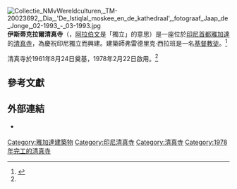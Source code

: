 [[File:Collectie_NMvWereldculturen,_TM-20023692,_Dia,_'De_Istiqlal_moskee_en_de_kathedraal',_fotograaf_Jaap_de_Jonge,_02-1993_-_03-1993.jpg|thumb]]
{{maplink|frame=yes|frame-width=250|frame-align=left|zoom=15|type=point|text=地圖}}
'''伊斯蒂克拉爾清真寺'''（{{lang-id|Masjid Istiqlal}}，[[阿拉伯文|阿拉伯文]]是「獨立」的意思）是一座位於[[印尼|印尼]][[首都|首都]][[雅加達|雅加達]]的[[清真寺|清真寺]]，為慶祝印尼獨立而興建。建築師弗雷德里克·西拉班是一名[[新教|基督教徒]]。<ref name="welcome">{{cite news
 |publisher    = 天主教亞洲通訊社
 |date         = 2009年11月26日
 |title        = Muslim leaders welcome Vatican cardinal to grand mosque
 |url          = https://www.ucanews.com/story-archive/?post_name=/2009/11/26/muslim-leaders-welcome-vatican-cardinal-to-grand-mosque&post_id=51241
 |deadurl      = no
 |language     = en
 |archive-url  = https://web.archive.org/web/20200927093516/https://www.ucanews.com/story-archive/?post_name=%2F2009%2F11%2F26%2Fmuslim-leaders-welcome-vatican-cardinal-to-grand-mosque&post_id=51241
 |archive-date = 2020年9月27日
 |access-date  = 2020年9月27日
}}</ref>

清真寺於1961年8月24日奠基，1978年2月22日啟用。<ref name="welcome"></ref>

==參考文獻==
<div class="references-small">
<references></references>
</div>

==外部連結==
{{Commons category|Istiqlal Mosque}}
* {{id}} {{URL|1=https://kemenag.go.id|2=kemenag.go.id}}

{{coord|6.169804|S|106.830921|E|format=dms|type:landmark_region:ID|display=title|name=伊斯蒂克拉爾清真寺}}

[[Category:雅加達建築物|Category:雅加達建築物]]
[[Category:印尼清真寺|Category:印尼清真寺]]
[[Category:清真寺|Category:清真寺]]
[[Category:1978年完工的清真寺|Category:1978年完工的清真寺]]
